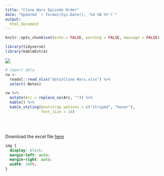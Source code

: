 ```yaml
---
title: "Clone Wars Episode Order"
date: "Updated `r format(Sys.Date(), '%d %B %Y')`"
output: 
  html_document
---
```


```r
knitr::opts_chunk$set(echo = FALSE, warning = FALSE, message = FALSE)

library(tidyverse)
library(kableExtra)
```

![](https://c4.wallpaperflare.com/wallpaper/340/241/208/clone-trooper-star-wars-wallpaper-preview.jpg)

```r
# import data
cw <- 
  readxl::read_xlsx("data/Clone Wars.xlsx") %>% 
  select(-Notes)

cw %>% 
  mutate(Arc = replace_na(Arc, "")) %>% 
  kable() %>% 
  kable_styling(bootstrap_options = c("striped", "hover"),
                font_size = 14)

```

<br>
<br>

Download the excel file [here](https://github.com/dvannanda/clone-wars/raw/main/data/Clone%20Wars.xlsx)

```css
img {
  display: block;
  margin-left: auto;
  margin-right: auto;
  width: 100%;
}
```


